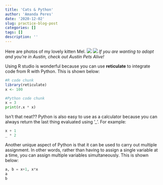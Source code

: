 ```yaml
---
title: 'Cats & Python'
author: 'Amanda Peres'
date: '2020-12-02'
slug: practice-blog-post
categories: []
tags: []
description: ''
---
```

Here are photos of my lovely kitten Mel. 
![](/post/2020-12-02-practice-blog-post_files/Mel Watching Lecture With Me.jpg)
![](/post/2020-12-02-practice-blog-post_files/Mel in the Hammock.jpg)
*If you are wanting to adopt and you're in Austin, check out Austin Pets Alive!*

Using R studio is wonderful because you can use **reticulate** to integrate code from R with Python. This is shown below:

```R
#R code chunk
library(reticulate)
x <- 100
```

```python
#Python code chunk
x = 3
print(r.x * x)
```

Isn't that neat?? 
Python is also easy to use as a calculator because you can always return the last thing evaluated using '_'. For example:

```python
x + 1
_ * 2
```

Another unique aspect of Python is that it can be used to carry out multiple assignment. In other words, rather than having to assign a single variable at a time, you can assign multiple variables simultaneously. This is shown below:
```python
a, b = x+1, x*x
a
b
```
